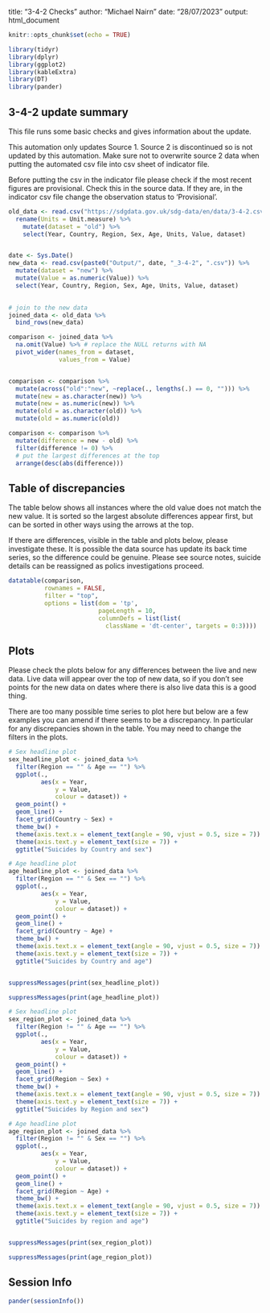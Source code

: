 title: "3-4-2 Checks"
author: "Michael Nairn"
date: "28/07/2023"
output: html_document

```r
knitr::opts_chunk$set(echo = TRUE)
```


```r
library(tidyr)
library(dplyr)
library(ggplot2)
library(kableExtra)
library(DT)
library(pander)
```



   
## 3-4-2 update summary

This file runs some basic checks and gives information about the update.

This automation only updates Source 1. Source 2 is discontinued so is not updated by this automation. Make sure not to overwrite source 2 data when putting the automated csv file into csv sheet of indicator file.

Before putting the csv in the indicator file please check if the most recent 
figures are provisional. Check this in the source data. If they 
are, in the indicator csv file change the observation status to 'Provisional'.



```r
old_data <- read.csv("https://sdgdata.gov.uk/sdg-data/en/data/3-4-2.csv") %>%
  rename(Units = Unit.measure) %>%
    mutate(dataset = "old") %>%
    select(Year, Country, Region, Sex, Age, Units, Value, dataset)


date <- Sys.Date()
new_data <- read.csv(paste0("Output/", date, "_3-4-2", ".csv")) %>% 
  mutate(dataset = "new") %>%
  mutate(Value = as.numeric(Value)) %>%
  select(Year, Country, Region, Sex, Age, Units, Value, dataset)
 

# join to the new data
joined_data <- old_data %>% 
  bind_rows(new_data)

```



```r
comparison <- joined_data %>%
  na.omit(Value) %>% # replace the NULL returns with NA
  pivot_wider(names_from = dataset,
              values_from = Value)


comparison <- comparison %>% 
  mutate(across("old":"new", ~replace(., lengths(.) == 0, ""))) %>%
  mutate(new = as.character(new)) %>%
  mutate(new = as.numeric(new)) %>%
  mutate(old = as.character(old)) %>%
  mutate(old = as.numeric(old))

comparison <- comparison %>% 
  mutate(difference = new - old) %>% 
  filter(difference != 0) %>% 
  # put the largest differences at the top
  arrange(desc(abs(difference)))

```

## Table of discrepancies
The table below shows all instances where the old value does not match the new 
value. It is sorted so the largest absolute differences appear first, but can
be sorted in other ways using the arrows at the top.

If there are differences, visible in the table and plots below, please investigate these.
It is possible the data source has update its back time series, so the difference
could be genuine. Please see source notes, suicide details can be reassigned
as polics investigations proceed.


```r
datatable(comparison, 
          rownames = FALSE, 
          filter = "top",
          options = list(dom = 'tp', 
                         pageLength = 10,
                         columnDefs = list(list(
                           className = 'dt-center', targets = 0:3))))
```
  



## Plots
Please check the plots below for any differences between the live and new data.
Live data will appear over the top of new data, so if you don't see points for
the new data on dates where there is also live data this is a good thing. 


There are too many possible time series to plot here 
but below are a few examples you can amend if there seems to be a discrepancy. In 
particular for any discrepancies shown in the table. 
You may need to change the filters in the plots. 



```r

# Sex headline plot
sex_headline_plot <- joined_data %>% 
  filter(Region == "" & Age == "") %>% 
  ggplot(.,
         aes(x = Year,
             y = Value,
             colour = dataset)) +
  geom_point() +
  geom_line() +
  facet_grid(Country ~ Sex) +
  theme_bw() +
  theme(axis.text.x = element_text(angle = 90, vjust = 0.5, size = 7)) +
  theme(axis.text.y = element_text(size = 7)) +
  ggtitle("Suicides by Country and sex")

# Age headline plot
age_headline_plot <- joined_data %>% 
  filter(Region == "" & Sex == "") %>% 
  ggplot(.,
         aes(x = Year,
             y = Value,
             colour = dataset)) +
  geom_point() +
  geom_line() +
  facet_grid(Country ~ Age) +
  theme_bw() +
  theme(axis.text.x = element_text(angle = 90, vjust = 0.5, size = 7)) +
  theme(axis.text.y = element_text(size = 7)) +
  ggtitle("Suicides by Country and age")



```

```r
suppressMessages(print(sex_headline_plot))
```

```r
suppressMessages(print(age_headline_plot))
```

```r

# Sex headline plot
sex_region_plot <- joined_data %>% 
  filter(Region != "" & Age == "") %>% 
  ggplot(.,
         aes(x = Year,
             y = Value,
             colour = dataset)) +
  geom_point() +
  geom_line() +
  facet_grid(Region ~ Sex) +
  theme_bw() +
  theme(axis.text.x = element_text(angle = 90, vjust = 0.5, size = 7)) +
  theme(axis.text.y = element_text(size = 7)) +
  ggtitle("Suicides by Region and sex")

# Age headline plot
age_region_plot <- joined_data %>% 
  filter(Region != "" & Sex == "") %>% 
  ggplot(.,
         aes(x = Year,
             y = Value,
             colour = dataset)) +
  geom_point() +
  geom_line() +
  facet_grid(Region ~ Age) +
  theme_bw() +
  theme(axis.text.x = element_text(angle = 90, vjust = 0.5, size = 7)) +
  theme(axis.text.y = element_text(size = 7)) +
  ggtitle("Suicides by region and age")



```

```r
suppressMessages(print(sex_region_plot))
```

```r
suppressMessages(print(age_region_plot))
```


## Session Info
```r
pander(sessionInfo())
```

